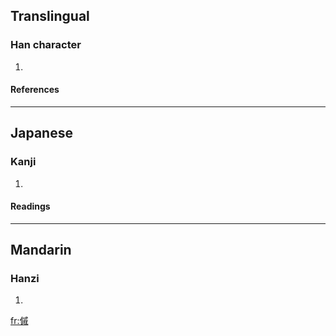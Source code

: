 ==Translingual==
===Han character===
{{Han char|rn=9|rad=人|as=11|sn=13|four=2325<sub>0</sub>|canj=人戈竹火 (OIHF)}}
# {{defn|Han}}
====References====
{{Han ref|kx=0114.280|dkj=01024|dj=0244.040|hdz=10210.020|uh=50B6|ud=20662|bh=DCC3|bd=56515}}
----
==Japanese==
===Kanji===
{{ja-kanji|grade=|rs=人11}}
# {{defn|Japanese}}
====Readings====
{{ja-readings|on=[[そく]] (soku), [[せき]] (seki), [[しゃく]] (shaku)|kun=[[ちかい]] (chikai)}}
----
==Mandarin==
===Hanzi===
{{cmn-hanzi|pin=[[còu]] (cou4)|wg=ts'ou<sup>4</sup>}}
# {{defn|Mandarin}}

[[fr:傶]]
